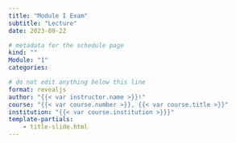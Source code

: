 ```yaml
---
title: "Module I Exam"
subtitle: "Lecture"
date: 2023-09-22

# metadata for the schedule page
kind: ""
Module: "1"
categories:

# do not edit anything below this line
format: revealjs
author: "{{< var instructor.name >}}!"
course: "{{< var course.number >}}, {{< var course.title >}}"
institution: "{{< var course.institution >}}}"
template-partials:
    - title-slide.html
---
```


